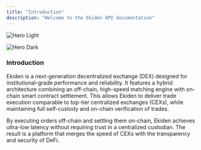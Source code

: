 ```yaml
---
title: "Introduction"
description: "Welcome to the Ekiden API documentation"
---
```


<img
  className="block dark:hidden"
  src="/image.avif"
  alt="Hero Light"
  title=""
/>

<img
  className="hidden dark:block"
  src="/image.avif"
  alt="Hero Dark"
  title={true}
/>

### **Introduction**

Ekiden is a next-generation decentralized exchange (DEX) designed for institutional-grade performance and reliability. It features a hybrid architecture combining an off-chain, high-speed matching engine with on-chain smart contract settlement. This allows Ekiden to deliver trade execution comparable to top-tier centralized exchanges (CEXs), while maintaining full self-custody and on-chain verification of trades.

By executing orders off-chain and settling them on-chain, Ekiden achieves ultra-low latency without requiring trust in a centralized custodian. The result is a platform that merges the speed of CEXs with the transparency and security of DeFi.
